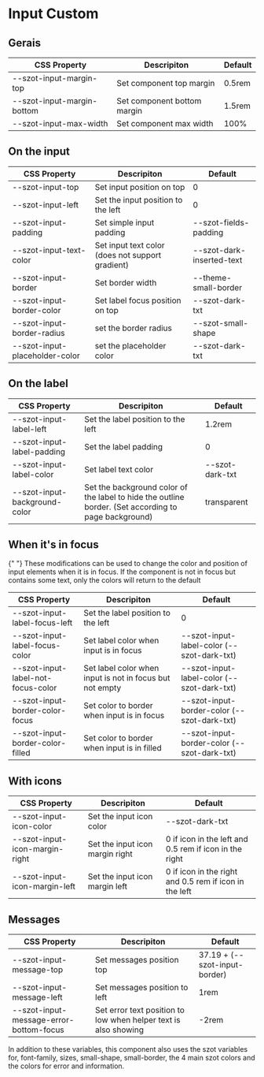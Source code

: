 <!-- Badge.stories.mdx -->



<Meta title="Components/FormFields/Input/Custom" />

# Input Custom

## Gerais

| CSS Property               | Descripiton                 | Default                 |
| -------------------------- | --------------------------- | ----------------------- |
| --szot-input-margin-top    | Set component top margin    | 0.5rem                  |
| --szot-input-margin-bottom | Set component bottom margin | 1.5rem                  |
| --szot-input-max-width     | Set component max width     | 100%                  |

## On the input

| CSS Property                   | Descripiton                                      | Default                   |
| ------------------------------ | ------------------------------------------------ | ------------------------- |
| --szot-input-top               | Set input position on top                        | 0                         |
| --szot-input-left              | Set the input position to the left               | 0                         |
| --szot-input-padding           | Set simple input padding                         | --szot-fields-padding     |
| --szot-input-text-color        | Set input text color (does not support gradient) | --szot-dark-inserted-text |
| --szot-input-border            | Set border width                                 | --theme-small-border      |
| --szot-input-border-color      | Set label focus position on top                  | --szot-dark-txt           |
| --szot-input-border-radius     | set the border radius                            | --szot-small-shape        |
| --szot-input-placeholder-color | set the placeholder color                        | --szot-dark-txt           |

## On the label

| CSS Property                  | Descripiton                                                                                          | Default         |
| ----------------------------- | ---------------------------------------------------------------------------------------------------- | --------------- |
| --szot-input-label-left       | Set the label position to the left                                                                   | 1.2rem          |
| --szot-input-label-padding    | Set the label padding                                                                                | 0               |
| --szot-input-label-color      | Set label text color                                                                                 | --szot-dark-txt |
| --szot-input-background-color | Set the background color of the label to hide the outline border. (Set according to page background) | transparent     |

## When it's in focus

<p>
  {" "}
  These modifications can be used to change the color and position of input
  elements when it is in focus. If the component is not in focus but contains
  some text, only the colors will return to the default
</p>

| CSS Property                       | Descripiton                                              | Default                                     |
| ---------------------------------- | -------------------------------------------------------- | ------------------------------------------- |
| --szot-input-label-focus-left      | Set the label position to the left                       | 0                                           |
| --szot-input-label-focus-color     | Set label color when input is in focus                   | --szot-input-label-color (--szot-dark-txt)  |
| --szot-input-label-not-focus-color | Set label color when input is not in focus but not empty | --szot-input-label-color (--szot-dark-txt)  |
| --szot-input-border-color-focus    | Set color to border when input is in focus               | --szot-input-border-color (--szot-dark-txt) |
| --szot-input-border-color-filled   | Set color to border when input is in filled              | --szot-input-border-color (--szot-dark-txt) |

## With icons

| CSS Property                   | Descripiton                     | Default                                                        |
| ------------------------------ | ------------------------------- | -------------------------------------------------------------- |
| --szot-input-icon-color        | Set the input icon color        | --szot-dark-txt                                                |
| --szot-input-icon-margin-right | Set the input icon margin right | 0 if icon in the left and 0.5 rem if icon in the right         |
| --szot-input-icon-margin-left  | Set the input icon margin left  | 0 if icon in the right and 0.5 rem if icon in the left         |


## Messages

| CSS Property                            | Descripiton                                                     | Default                       |
| --------------------------------------- | --------------------------------------------------------------- | ----------------------------- |
| --szot-input-message-top                | Set messages position top                                       | 37.19 + (--szot-input-border) |
| --szot-input-message-left               | Set messages position to left                                   | 1rem                          |
| --szot-input-message-error-bottom-focus | Set error text position to low when helper text is also showing | -2rem                         |

<p>
  In addition to these variables, this component also uses the szot variables
  for, font-family, sizes, small-shape, small-border, the 4 main szot colors and
  the colors for error and information.
</p>
